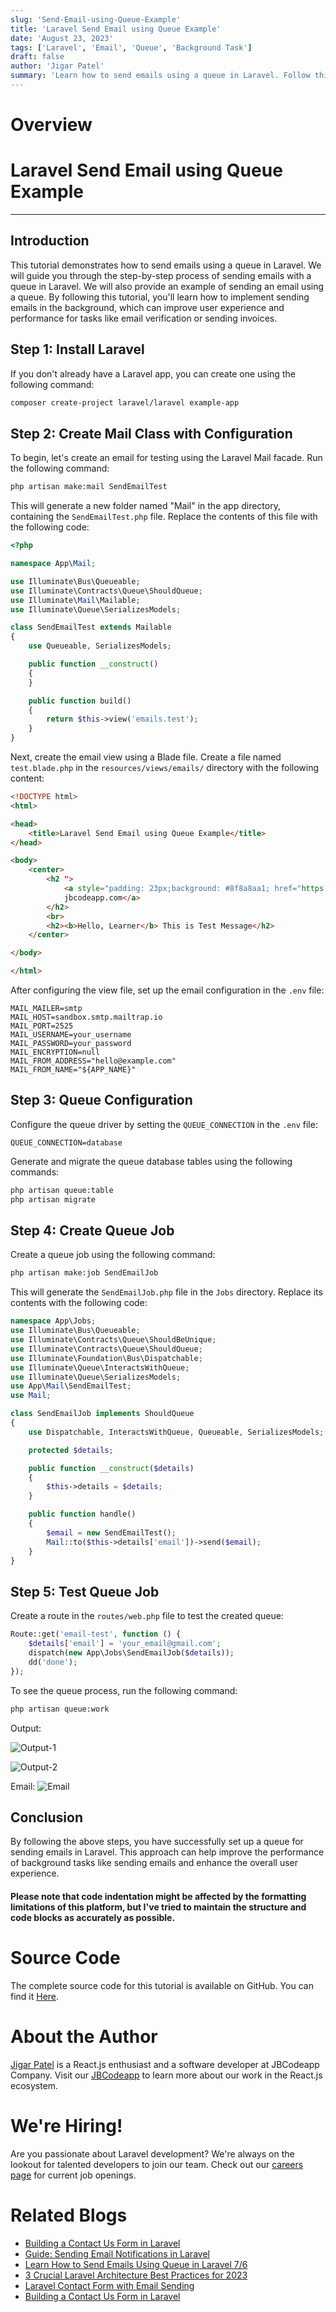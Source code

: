 ```yaml
---
slug: 'Send-Email-using-Queue-Example'
title: 'Laravel Send Email using Queue Example'
date: 'August 23, 2023'
tags: ['Laravel', 'Email', 'Queue', 'Background Task']
draft: false
author: 'Jigar Patel'
summary: 'Learn how to send emails using a queue in Laravel. Follow this step-by-step tutorial to improve the performance of background tasks like sending emails and enhance the overall user experience.'
---
```


# Overview

<TOCInline toc={props.toc} exclude="Overview" toHeading={2} />

# Laravel Send Email using Queue Example

---

## Introduction

This tutorial demonstrates how to send emails using a queue in Laravel. We will guide you through the step-by-step process of sending emails with a queue in Laravel. We will also provide an example of sending an email using a queue. By following this tutorial, you'll learn how to implement sending emails in the background, which can improve user experience and performance for tasks like email verification or sending invoices.

## Step 1: Install Laravel

If you don't already have a Laravel app, you can create one using the following command:

```bash
composer create-project laravel/laravel example-app
```

## Step 2: Create Mail Class with Configuration

To begin, let's create an email for testing using the Laravel Mail facade. Run the following command:

```bash
php artisan make:mail SendEmailTest
```

This will generate a new folder named "Mail" in the app directory, containing the `SendEmailTest.php` file. Replace the contents of this file with the following code:

```php
<?php

namespace App\Mail;

use Illuminate\Bus\Queueable;
use Illuminate\Contracts\Queue\ShouldQueue;
use Illuminate\Mail\Mailable;
use Illuminate\Queue\SerializesModels;

class SendEmailTest extends Mailable
{
    use Queueable, SerializesModels;

    public function __construct()
    {
    }

    public function build()
    {
        return $this->view('emails.test');
    }
}

```

Next, create the email view using a Blade file. Create a file named `test.blade.php` in the `resources/views/emails/` directory with the following content:

```html
<!DOCTYPE html>
<html>

<head>
    <title>Laravel Send Email using Queue Example</title>
</head>

<body>
    <center>
        <h2 ">
            <a style="padding: 23px;background: #8f8a8aa1; href="https://jbcodeapp.com">Visit Our Website :
            jbcodeapp.com</a>
        </h2>
        <br>
        <h2><b>Hello, Learner</b> This is Test Message</h2>
    </center>

</body>

</html>
```

After configuring the view file, set up the email configuration in the `.env` file:

```dotenv
MAIL_MAILER=smtp
MAIL_HOST=sandbox.smtp.mailtrap.io
MAIL_PORT=2525
MAIL_USERNAME=your_username
MAIL_PASSWORD=your_password
MAIL_ENCRYPTION=null
MAIL_FROM_ADDRESS="hello@example.com"
MAIL_FROM_NAME="${APP_NAME}"
```

## Step 3: Queue Configuration

Configure the queue driver by setting the `QUEUE_CONNECTION` in the `.env` file:

```dotenv
QUEUE_CONNECTION=database
```

Generate and migrate the queue database tables using the following commands:

```bash
php artisan queue:table
php artisan migrate
```

## Step 4: Create Queue Job

Create a queue job using the following command:

```bash
php artisan make:job SendEmailJob
```

This will generate the `SendEmailJob.php` file in the `Jobs` directory. Replace its contents with the following code:

```php
namespace App\Jobs;
use Illuminate\Bus\Queueable;
use Illuminate\Contracts\Queue\ShouldBeUnique;
use Illuminate\Contracts\Queue\ShouldQueue;
use Illuminate\Foundation\Bus\Dispatchable;
use Illuminate\Queue\InteractsWithQueue;
use Illuminate\Queue\SerializesModels;
use App\Mail\SendEmailTest;
use Mail;

class SendEmailJob implements ShouldQueue
{
    use Dispatchable, InteractsWithQueue, Queueable, SerializesModels;

    protected $details;

    public function __construct($details)
    {
        $this->details = $details;
    }

    public function handle()
    {
        $email = new SendEmailTest();
        Mail::to($this->details['email'])->send($email);
    }
}
```

## Step 5: Test Queue Job

Create a route in the `routes/web.php` file to test the created queue:

```php
Route::get('email-test', function () {
    $details['email'] = 'your_email@gmail.com';
    dispatch(new App\Jobs\SendEmailJob($details));
    dd('done');
});
```

To see the queue process, run the following command:

```bash
php artisan queue:work
```

Output:

![Output-1](/static/blog/Send-Email-using-Queue-Example/image.png)

![Output-2](/static/blog/Send-Email-using-Queue-Example/image-2.png)

Email:
![Email](/static/blog/Send-Email-using-Queue-Example/image-8.png)

## Conclusion

By following the above steps, you have successfully set up a queue for sending emails in Laravel. This approach can help improve the performance of background tasks like sending emails and enhance the overall user experience.

#### Please note that code indentation might be affected by the formatting limitations of this platform, but I've tried to maintain the structure and code blocks as accurately as possible.

# Source Code

The complete source code for this tutorial is available on GitHub. You can find it [Here](https://github.com/jbcodeapp/Blogs/tree/main/Laravel-6-Queue-for-Sending-Emails).

# About the Author

[Jigar Patel](https://expertlaravel.com) is a React.js enthusiast and a software developer at JBCodeapp Company. Visit our [JBCodeapp](https://jbcodeapp.com) to learn more about our work in the React.js ecosystem.

# We're Hiring!

Are you passionate about Laravel development? We're always on the lookout for talented developers to join our team. Check out our [careers page](https://jbcodeapp.com) for current job openings.

# Related Blogs

- [Building a Contact Us Form in Laravel](building-a-contact-us-form-in-laravel)
- [Guide: Sending Email Notifications in Laravel](Guide-Sending-Email-Notifications-in-Laravel)
- [Learn How to Send Emails Using Queue in Laravel 7/6](Laravel-6-Queue-for-Sending-Emails)
- [3 Crucial Laravel Architecture Best Practices for 2023](Laravel-Architecture-2023)
- [Laravel Contact Form with Email Sending](Laravel-Contact-Form-with-Email-Sending)
- [Building a Contact Us Form in Laravel](Effortlessly-Incorporating-Fonts-into-Your-Next.js-Projects)
